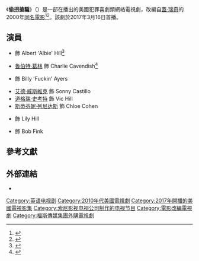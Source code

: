 {{noteTA
|G1=TV
|G2=Show
}}
{{Infobox television
| show_name            = 偷拐搶騙
| original_name        = {{lang|en|''Snatch''}}
| image                = Snatch tv Poster.jpg
| caption              = 第一季海報
| genre                = [[劇情|劇情]]
| creator              = {{Plainlist|
* 亞歷克斯·狄拉科夫
}}
| based_on            = 
| developer           = 
| writer               = 
| director             = 
| starring             = {{Plainlist|
*{{le|盧克·帕斯夸尼洛|Luke Pasqualino}}
*[[魯伯特·葛林|魯伯特·葛林]]
*[[道格瑞·史考特|道格瑞·史考特]]
*{{le|路西恩·拉維斯康|Lucien Laviscount}}
*[[艾德·威斯維克|艾德·威斯維克]]
}}
| narrated             = 
| theme_music_composer = 
| opentheme            = 
| endtheme             = 
| composer             = 
| country              = 美國
| language             = 英語
| num_seasons          = 2
| num_episodes         = 20
| list_episodes        = 
| executive_producer   = {{plainlist|
* 亞歷克斯·狄拉科夫
* 魯伯特·葛林
}}
| producer             = 海倫·弗林特
| editor               =
| location             = 
| cinematography       = 
| camera               = 
| runtime              = 42–43分鐘
| company              = Little Island Productions<br />[[索尼影業電視|索尼影業電視]]
| distributor          = [[索尼影視電視|索尼影視電視]]
| channel              = {{link-en|Sony Crackle|Sony Crackle}}
| picture_format       =
| audio_format         = 
| first_run            = {{Start date|2017|3|16}}
| released             = 
| last_aired           = {{End date|2018|9|13}}
| preceded_by          = 
| followed_by          = 
| related              = 
| website              = 
| website_title        = 
| production_website   = 
}}
《'''偷拐搶騙'''》（{{lang-en|''Snatch''}}）是一部在{{link-en|Crackle (公司)|Crackle (company)|Crackle}}播出的美國犯罪喜劇類網絡電視劇，改編自[[蓋·瑞奇|蓋·瑞奇]]的2000年[[偷拐搶騙|同名電影]]<ref>{{cite web |last=Andreeva |first=Nellie |url=http://deadline.com/2016/08/snatch-rupert-grint-star-crackle-tv-series-remake-guy-ritchie-movie-1201806900/ |title=Snatch: Rupert Grint Star In Crackle Series Based On Guy Ritchie Movie |publisher=Deadline |date=2015-11-04 |accessdate=2016-08-24 |archive-date=2020-11-08 |archive-url=https://web.archive.org/web/20201108102731/https://deadline.com/2016/08/snatch-rupert-grint-star-crackle-tv-series-remake-guy-ritchie-movie-1201806900/ |dead-url=no }}</ref><ref>{{cite web |author=Spangler, Todd |url=http://variety.com/2016/digital/news/crackle-snatch-drama-guy-ritchie-movie-1201757502/ |title=Crackle Greenlights ‘Snatch’ Drama Series Based on Guy Ritchie Movie |publisher=Variety |date=2016-04-20 |accessdate=2016-08-24 |archive-date=2020-11-08 |archive-url=https://web.archive.org/web/20201108091124/https://variety.com/2016/digital/news/crackle-snatch-drama-guy-ritchie-movie-1201757502/ |dead-url=no }}</ref>。該劇於2017年3月16日首播。

== 演員 ==
*{{le|盧克·帕斯夸尼洛|Luke Pasqualino}} 飾 Albert 'Albie' Hill<ref>{{cite web|author=Andreeva, Nellie|url=http://deadline.com/2016/08/snatch-luke-pasqualino-to-star-lucien-laviscount-co-star-in-crackle-series-1201809344/|title=‘Snatch’: Luke Pasqualino To Star, Lucien Laviscount To Co-Star In Crackle Series|publisher=Deadline|accessdate=2016-08-27|archive-date=2020-11-08|archive-url=https://web.archive.org/web/20201108115611/https://deadline.com/2016/08/snatch-luke-pasqualino-to-star-lucien-laviscount-co-star-in-crackle-series-1201809344/|dead-url=no}}</ref>
*[[魯伯特·葛林|魯伯特·葛林]] 飾 Charlie Cavendish<ref>{{cite web |author=Prudom, Laura |url=http://variety.com/2016/tv/news/snatch-rupert-grint-ed-westwick-tv-show-crackle-1201842215/ |title=Snatch: Rupert Grint, Ed Westwick Cast in Crackle TV Show Adaptation |publisher=Variety |date= |accessdate=2016-08-24 |archive-date=2020-11-08 |archive-url=https://web.archive.org/web/20201108101625/https://variety.com/2016/tv/news/snatch-rupert-grint-ed-westwick-tv-show-crackle-1201842215/ |dead-url=no }}</ref>
*{{le|路西恩·拉維斯康|Lucien Laviscount}} 飾 Billy 'Fuckin' Ayers
*[[艾德·威斯維克|艾德·威斯維克]] 飾 Sonny Castillo
*[[道格瑞·史考特|道格瑞·史考特]] 飾 Vic Hill
*[[斯蒂芬妮·列尼达斯|斯蒂芬妮·列尼达斯]] 飾 Chloe Cohen
*{{le|茱麗葉·歐伯利|Juliet Aubrey}} 飾 Lily Hill
*{{le|馬爾克·華倫|Marc Warren}} 飾 Bob Fink

== 參考文獻 ==
{{Reflist|30em}}

== 外部連結 ==
*{{IMDb title|5992164}}

{{Crackle}}
{{蓋·瑞奇}}
{{DEFAULTSORT:Snatch (TV series)}}
[[Category:英语电视剧|Category:英语电视剧]]
[[Category:2010年代美國電視劇|Category:2010年代美國電視劇]]
[[Category:2017年開播的美國電視影集|Category:2017年開播的美國電視影集]]
[[Category:索尼影视电视公司制作的电视节目|Category:索尼影视电视公司制作的电视节目]]
[[Category:電影改編電視劇|Category:電影改編電視劇]]
[[Category:福斯傳媒集團外購電視劇|Category:福斯傳媒集團外購電視劇]]